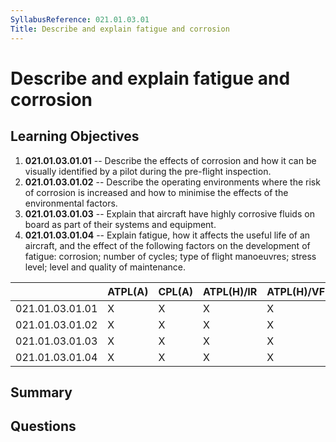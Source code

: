 ```yaml
---
SyllabusReference: 021.01.03.01
Title: Describe and explain fatigue and corrosion
---
```


# Describe and explain fatigue and corrosion

## Learning Objectives

1.  **021.01.03.01.01** -- Describe the effects of corrosion and how it can be
    visually identified by a pilot during the pre-flight inspection.
2.  **021.01.03.01.02** -- Describe the operating environments where the risk of
    corrosion is increased and how to minimise the effects of the environmental
    factors.
3.  **021.01.03.01.03** -- Explain that aircraft have highly corrosive fluids on
    board as part of their systems and equipment.
4.  **021.01.03.01.04** -- Explain fatigue, how it affects the useful life of an
    aircraft, and the effect of the following factors on the development of
    fatigue: corrosion; number of cycles; type of flight manoeuvres; stress
    level; level and quality of maintenance.

|                 | ATPL(A) | CPL(A) | ATPL(H)/IR | ATPL(H)/VFR | CPL(H) | IR | CBIR(A) |
| --------------- | ------- | ------ | ---------- | ----------- | ------ | -- | ------- |
| 021.01.03.01.01 | X       | X      | X          | X           | X      |    |         |
| 021.01.03.01.02 | X       | X      | X          | X           | X      |    |         |
| 021.01.03.01.03 | X       | X      | X          | X           | X      |    |         |
| 021.01.03.01.04 | X       | X      | X          | X           | X      |    |         |

## Summary

## Questions
